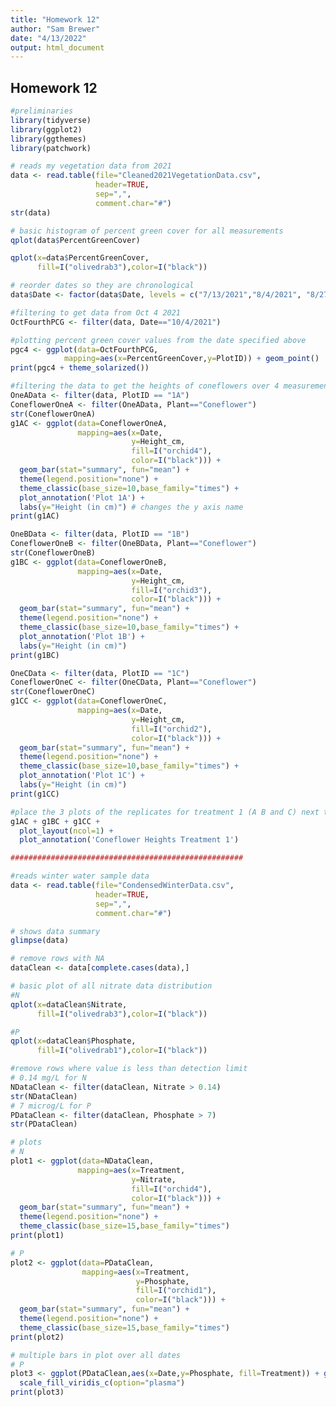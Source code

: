 ```yaml
---
title: "Homework 12"
author: "Sam Brewer"
date: "4/13/2022"
output: html_document
---
```


## Homework 12

```r

#preliminaries
library(tidyverse)
library(ggplot2)
library(ggthemes)
library(patchwork)

# reads my vegetation data from 2021
data <- read.table(file="Cleaned2021VegetationData.csv",
                   header=TRUE,
                   sep=",",
                   comment.char="#")
str(data)

# basic histogram of percent green cover for all measurements
qplot(data$PercentGreenCover)

qplot(x=data$PercentGreenCover,
      fill=I("olivedrab3"),color=I("black"))

# reorder dates so they are chronological
data$Date <- factor(data$Date, levels = c("7/13/2021","8/4/2021", "8/27/2021","10/4/2021"))

#filtering to get data from Oct 4 2021
OctFourthPCG <- filter(data, Date=="10/4/2021")

#plotting percent green cover values from the date specified above
pgc4 <- ggplot(data=OctFourthPCG,
            mapping=aes(x=PercentGreenCover,y=PlotID)) + geom_point()
print(pgc4 + theme_solarized())

#filtering the data to get the heights of coneflowers over 4 measurement dates
OneAData <- filter(data, PlotID == "1A")
ConeflowerOneA <- filter(OneAData, Plant=="Coneflower")
str(ConeflowerOneA)
g1AC <- ggplot(data=ConeflowerOneA,
               mapping=aes(x=Date,
                           y=Height_cm,
                           fill=I("orchid4"),
                           color=I("black"))) +
  geom_bar(stat="summary", fun="mean") +
  theme(legend.position="none") +
  theme_classic(base_size=10,base_family="times") +
  plot_annotation('Plot 1A') +
  labs(y="Height (in cm)") # changes the y axis name
print(g1AC)

OneBData <- filter(data, PlotID == "1B")
ConeflowerOneB <- filter(OneBData, Plant=="Coneflower")
str(ConeflowerOneB)
g1BC <- ggplot(data=ConeflowerOneB,
               mapping=aes(x=Date,
                           y=Height_cm,
                           fill=I("orchid3"),
                           color=I("black"))) +
  geom_bar(stat="summary", fun="mean") +
  theme(legend.position="none") +
  theme_classic(base_size=10,base_family="times") +
  plot_annotation('Plot 1B') +
  labs(y="Height (in cm)")
print(g1BC)

OneCData <- filter(data, PlotID == "1C")
ConeflowerOneC <- filter(OneCData, Plant=="Coneflower")
str(ConeflowerOneC)
g1CC <- ggplot(data=ConeflowerOneC,
               mapping=aes(x=Date,
                           y=Height_cm,
                           fill=I("orchid2"),
                           color=I("black"))) +
  geom_bar(stat="summary", fun="mean") +
  theme(legend.position="none") +
  theme_classic(base_size=10,base_family="times") +
  plot_annotation('Plot 1C') +
  labs(y="Height (in cm)")
print(g1CC)

#place the 3 plots of the replicates for treatment 1 (A B and C) next to one another vertically
g1AC + g1BC + g1CC +
  plot_layout(ncol=1) +
  plot_annotation('Coneflower Heights Treatment 1')

####################################################

#reads winter water sample data
data <- read.table(file="CondensedWinterData.csv",
                   header=TRUE,
                   sep=",",
                   comment.char="#")

# shows data summary
glimpse(data)

# remove rows with NA
dataClean <- data[complete.cases(data),]

# basic plot of all nitrate data distribution
#N
qplot(x=dataClean$Nitrate,
      fill=I("olivedrab3"),color=I("black"))

#P
qplot(x=dataClean$Phosphate,
      fill=I("olivedrab1"),color=I("black"))

#remove rows where value is less than detection limit
# 0.14 mg/L for N
NDataClean <- filter(dataClean, Nitrate > 0.14)
str(NDataClean)
# 7 microg/L for P
PDataClean <- filter(dataClean, Phosphate > 7)
str(PDataClean)

# plots
# N
plot1 <- ggplot(data=NDataClean,
               mapping=aes(x=Treatment,
                           y=Nitrate,
                           fill=I("orchid4"),
                           color=I("black"))) +
  geom_bar(stat="summary", fun="mean") +
  theme(legend.position="none") +
  theme_classic(base_size=15,base_family="times")
print(plot1)

# P
plot2 <- ggplot(data=PDataClean,
                mapping=aes(x=Treatment,
                            y=Phosphate,
                            fill=I("orchid1"),
                            color=I("black"))) +
  geom_bar(stat="summary", fun="mean") +
  theme(legend.position="none") +
  theme_classic(base_size=15,base_family="times")
print(plot2)

# multiple bars in plot over all dates
# P
plot3 <- ggplot(PDataClean,aes(x=Date,y=Phosphate, fill=Treatment)) + geom_col(position="dodge2",color="black",size=0.5) +
  scale_fill_viridis_c(option="plasma")
print(plot3)

```
